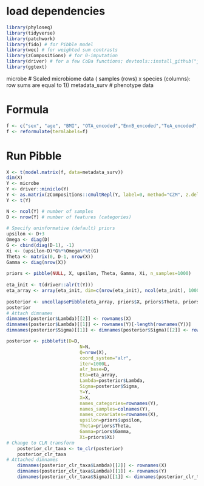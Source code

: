 # load dependencies
```r
library(phyloseq)
library(tidyverse)
library(patchwork)
library(fido) # for Pibble model
library(wec) # for weighted sum contrasts
library(zCompositions) # for 0-imputation 
library(driver) # for a few CoDa functions; devtools::install_github("jsilve24/driver")
library(ggtext)
```

microbe # Scaled microbiome data ( samples (rows) x species (columns): row sums are equal to 1))
metadata_surv # phenotype data


# Formula
```r
f <- c("sex", "age", "BMI", "OTA_encoded","EnnB_encoded","TeA_encoded", "KREA_BLO", "dum_calcineurin.inh", "dum_antibiotics","dum_ppi")
f <- reformulate(termlabels=f)
```
# Run Pibble
```r
X <- t(model.matrix(f, data=metadata_surv))
dim(X)    
Y <- microbe
Y <- driver::miniclo(Y)
Y <- as.matrix(zCompositions::cmultRepl(Y, label=0, method="CZM", z.delete = F)) # multiplicative 0 replacement 
Y <- t(Y)

N <- ncol(Y) # number of samples
D <- nrow(Y) # number of features (categories)
    
# Specify uninformative (default) priors 
upsilon <- D+3
Omega <- diag(D)
G <- cbind(diag(D-1), -1)
Xi <- (upsilon-D)*G%*%Omega%*%t(G)
Theta <- matrix(0, D-1, nrow(X))
Gamma <- diag(nrow(X))
    
priors <- pibble(NULL, X, upsilon, Theta, Gamma, Xi, n_samples=1000)
    
eta_init <- t(driver::alr(t(Y)))
eta_array <- array(eta_init, dim=c(nrow(eta_init), ncol(eta_init), 1000))
    
posterior <- uncollapsePibble(eta_array, priors$X, priors$Theta, priors$Gamma, priors$Xi, priors$upsilon, seed=2849)
posterior   
# Attach dimnames
dimnames(posterior$Lambda)[[2]] <- rownames(X)
dimnames(posterior$Lambda)[[1]] <- rownames(Y)[-length(rownames(Y))]
dimnames(posterior$Sigma)[[1]] <- dimnames(posterior$Sigma)[[2]] <- rownames(Y)[-length(rownames(Y))]

posterior <- pibblefit(D=D,
                           N=N,
                           Q=nrow(X),
                           coord_system="alr",
                           iter=1000L,
                           alr_base=D,
                           Eta=eta_array,
                           Lambda=posterior$Lambda,
                           Sigma=posterior$Sigma,
                           Y=Y,
                           X=X,
                           names_categories=rownames(Y),
                           names_samples=colnames(Y),
                           names_covariates=rownames(X),
                           upsilon=priors$upsilon,
                           Theta=priors$Theta,
                           Gamma=priors$Gamma,
                           Xi=priors$Xi)
# Change to CLR transform
    posterior_clr_taxa <- to_clr(posterior)
    posterior_clr_taxa
# Attached dimnames
    dimnames(posterior_clr_taxa$Lambda)[[2]] <- rownames(X)
    dimnames(posterior_clr_taxa$Lambda)[[1]] <- rownames(Y)
    dimnames(posterior_clr_taxa$Sigma)[[1]] <- dimnames(posterior_clr_taxa$Sigma)[[2]] <- rownames(Y)
```
